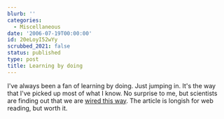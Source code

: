 ```yaml
---
blurb: ''
categories:
  - Miscellaneous
date: '2006-07-19T00:00:00'
id: 20eLoyI52wYy
scrubbed_2021: false
status: published
type: post
title: Learning by doing
---
```


I've always been a fan of learning by doing. Just jumping in. It's
the way that I've picked up most of what I know. No surprise to me,
but scientists are finding out that we are
[wired this way](http://www.seedmagazine.com/news/2006/07/how_we_know.php?page=all&p=y).
The article is longish for web reading, but worth it.
